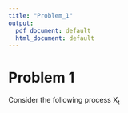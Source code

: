```yaml
---
title: "Problem_1"
output:
  pdf_document: default
  html_document: default
---
```


# Problem 1

Consider the following process X~t~